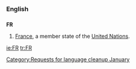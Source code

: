 {{nolanguage/box}}
[[Category:Requests for language cleanup January]]
===English===
==={{abbreviation}}===
'''FR'''
# [[France]], a member state of the [[United Nations]].
[[ie:FR]]
[[tr:FR]]